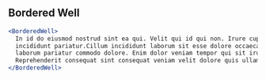 
## Bordered Well

```jsx live=true
<BorderedWell>
  In id do eiusmod nostrud sint ea qui. Velit qui id qui non. Irure cupidatat duis elit et commodo culpa velit
  incididunt pariatur.Cillum incididunt laborum sit esse dolore occaecat. Ex consectetur pariatur culpa sit enim labore
  laborum pariatur commodo dolore. Enim dolor veniam tempor qui sit irure excepteur excepteur cupidatat sit enim.
  Reprehenderit consequat sint consequat veniam velit dolore quis ullamco occaecat ad consectetur anim voluptate culpa.
</BorderedWell>
```

<Props componentName="BorderedWell" />
